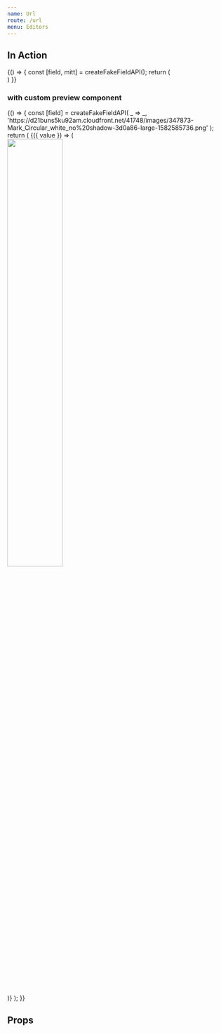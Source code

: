 ```yaml
---
name: Url
route: /url
menu: Editors
---
```



<Readme />


## In Action

<Playground>
  {() => {
    const [field, mitt] = createFakeFieldAPI();
    return (
      <div>
      <UrlEditor field={field} isInitiallyDisabled={false} />
      <ActionsPlayground mitt={mitt} />
      </div>
    )
  }}
</Playground>

### with custom preview component

<Playground>
  {() => {
    const [field] = createFakeFieldAPI(
      _ => _,
      'https://d21buns5ku92am.cloudfront.net/41748/images/347873-Mark_Circular_white_no%20shadow-3d0a86-large-1582585736.png'
    );
    return (
      <UrlEditor field={field} isInitiallyDisabled={false}>
        {({ value }) => (
          <div style={{ marginTop: 20 }}>
            <img src={value} width="50%" />
          </div>
        )}
      </UrlEditor>
    );
  }}
</Playground>

## Props

<Props of={UrlEditor} />
